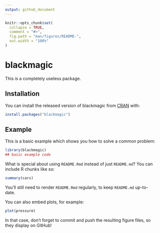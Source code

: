 ```yaml
---
output: github_document
---
```


<!-- README.md is generated from README.Rmd. Please edit that file -->

```r
knitr::opts_chunk$set(
  collapse = TRUE,
  comment = "#>",
  fig.path = "man/figures/README-",
  out.width = "100%"
)
```

# blackmagic

<!-- badges: start -->
<!-- badges: end -->

This is a completely useless package.

## Installation

You can install the released version of blackmagic from [CRAN](https://CRAN.R-project.org) with:

``` r
install.packages("blackmagic")
```

## Example

This is a basic example which shows you how to solve a common problem:

```r
library(blackmagic)
## basic example code
```

What is special about using `README.Rmd` instead of just `README.md`? You can include R chunks like so:

```r
summary(cars)
```

You'll still need to render `README.Rmd` regularly, to keep `README.md` up-to-date.

You can also embed plots, for example:

```r
plot(pressure)
```

In that case, don't forget to commit and push the resulting figure files, so they display on GitHub!
